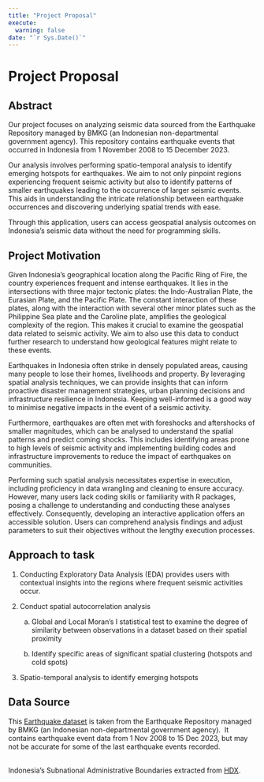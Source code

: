 ```yaml
---
title: "Project Proposal"
execute: 
  warning: false
date: "`r Sys.Date()`"
---
```


# Project Proposal

## Abstract

Our project focuses on analyzing seismic data sourced from the Earthquake Repository managed by BMKG (an Indonesian non-departmental government agency). This repository contains earthquake events that occurred in Indonesia from 1 November 2008 to 15 December 2023.

Our analysis involves performing spatio-temporal analysis to identify emerging hotspots for earthquakes. We aim to not only pinpoint regions experiencing frequent seismic activity but also to identify patterns of smaller earthquakes leading to the occurrence of larger seismic events. This aids in understanding the intricate relationship between earthquake occurrences and discovering underlying spatial trends with ease.

Through this application, users can access geospatial analysis outcomes on Indonesia’s seismic data without the need for programming skills.

## Project Motivation

Given Indonesia’s geographical location along the Pacific Ring of Fire, the country experiences frequent and intense earthquakes. It lies in the intersections with three major tectonic plates: the Indo-Australian Plate, the Eurasian Plate, and the Pacific Plate. The constant interaction of these plates, along with the interaction with several other minor plates such as the Philippine Sea plate and the Caroline plate, amplifies the geological complexity of the region. This makes it crucial to examine the geospatial data related to seismic activity. We aim to also use this data to conduct further research to understand how geological features might relate to these events.\

Earthquakes in Indonesia often strike in densely populated areas, causing many people to lose their homes, livelihoods and property. By leveraging spatial analysis techniques, we can provide insights that can inform proactive disaster management strategies, urban planning decisions and infrastructure resilience in Indonesia. Keeping well-informed is a good way to minimise negative impacts in the event of a seismic activity. 

Furthermore, earthquakes are often met with foreshocks and aftershocks of smaller magnitudes, which can be analysed to understand the spatial patterns and predict coming shocks. This includes identifying areas prone to high levels of seismic activity and implementing building codes and infrastructure improvements to reduce the impact of earthquakes on communities.

Performing such spatial analysis necessitates expertise in execution, including proficiency in data wrangling and cleaning to ensure accuracy. However, many users lack coding skills or familiarity with R packages, posing a challenge to understanding and conducting these analyses effectively. Consequently, developing an interactive application offers an accessible solution. Users can comprehend analysis findings and adjust parameters to suit their objectives without the lengthy execution processes.

## Approach to task

1.  Conducting Exploratory Data Analysis (EDA) provides users with contextual insights into the regions where frequent seismic activities occur.

2.  Conduct spatial autocorrelation analysis

     a. Global and Local Moran’s I statistical test to examine the degree of similarity between observations in a dataset based on their spatial proximity

     b. Identify specific areas of significant spatial clustering (hotspots and cold spots)

3.  Spatio-temporal analysis to identify emerging hotspots

## Data Source

This [Earthquake dataset](https://github.com/kekavigi/repo-gempa) is taken from the Earthquake Repository managed by BMKG (an Indonesian non-departmental government agency).  It contains earthquake event data from 1 Nov 2008 to 15 Dec 2023, but may not be accurate for some of the last earthquake events recorded. 

\
Indonesia’s Subnational Administrative Boundaries extracted from [HDX](https://data.humdata.org/dataset/cod-ab-idn?force_layout=desktop).
